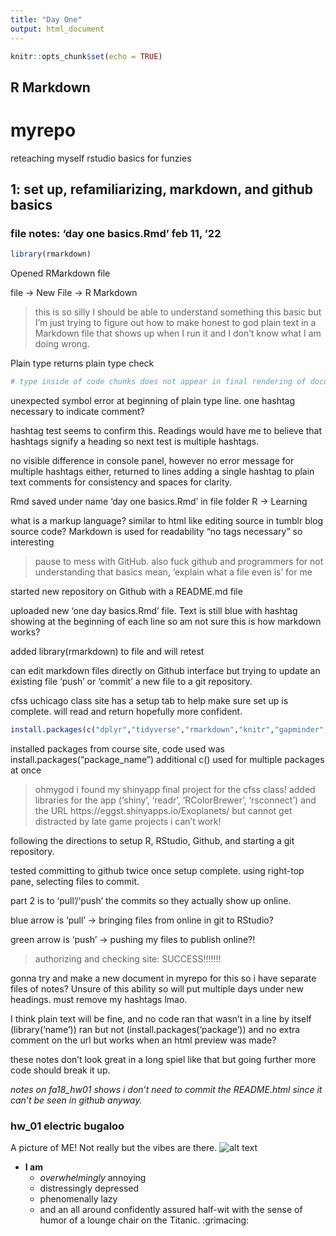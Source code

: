 ```yaml
---
title: "Day One"
output: html_document
---
```


```r
knitr::opts_chunk$set(echo = TRUE)
```

## R Markdown

# myrepo
reteaching myself rstudio basics for funzies

## 1: set up, refamiliarizing, markdown, and github basics
### file notes: 'day one basics.Rmd' feb 11, '22

```r
library(rmarkdown)
```

Opened RMarkdown file

file -> New File -> R Markdown

> this is so silly I should be able to understand something this basic but I'm just trying to figure out how to make honest to god plain text in a Markdown file that shows up when I run it and I don't know what I am doing wrong. 

Plain type returns plain type check

```r
# type inside of code chunks does not appear in final rendering of document. A hashtag precedes comments or it will run as code
```

unexpected symbol error at beginning of plain type line. one hashtag necessary to indicate comment?

hashtag test seems to confirm this. Readings would have me to believe that hashtags signify a heading so next test is multiple hashtags.

no visible difference in console panel, however no error message for multiple hashtags either, returned to lines adding a single hashtag to plain text comments for consistency and spaces for clarity. 

Rmd saved under name 'day one basics.Rmd' in file folder R -> Learning

what is a markup language? similar to html like editing source in tumblr blog source code? Markdown is used for readability "no tags necessary" so interesting 

> pause to mess with GitHub. also fuck github and programmers for not understanding that basics mean, 'explain what a file even is' for me

started new repository on Github with a README.md file

uploaded new 'one day basics.Rmd' file. Text is still blue with hashtag showing at the beginning of each line so am not sure this is how markdown works? 

added library(rmarkdown) to file and will retest

can edit markdown files directly on Github interface but trying to update an existing file 'push' or 'commit' a new file to a git repository.

cfss uchicago class site has a setup tab to help make sure set up is complete. will read and return hopefully more confident.

```r
install.packages(c("dplyr","tidyverse","rmarkdown","knitr","gapminder","tidytext","devtools","usethis", "broom", "shiny", "readr", "RColorBrewer", "rsconnect"))
```

installed packages from course site, code used was install.packages("package_name") additional c() used for multiple packages at once

> ohmygod i found my shinyapp final project for the cfss class! added libraries for the app ('shiny', 'readr', 'RColorBrewer', 'rsconnect') and the URL https://eggst.shinyapps.io/Exoplanets/ but cannot get distracted by late game projects i can't work!

following the directions to setup R, RStudio, Github, and starting a git repository.

tested committing to github twice once setup complete. using right-top pane, selecting files to commit.

part 2 is to 'pull'/'push' the commits so they actually show up online.

blue arrow is 'pull' -> bringing files from online in git to RStudio?

green arrow is 'push' -> pushing my files to publish online?!

> authorizing and checking site: SUCCESS!!!!!!!

gonna try and make a new document in myrepo for this so i have separate files of notes? Unsure of this ability so will put multiple days under new headings. must remove my hashtags lmao. 

I think plain text will be fine, and no code ran that wasn't in a line by itself (library('name')) ran but not (install.packages('package')) and no extra comment on the url but works when an html preview was made? 

these notes don't look great in a long spiel like that but going further more code should break it up. 

*notes on fa18_hw01 shows i don't need to commit the README.html since it can't be seen in github anyway.*

### hw_01 electric bugaloo
A picture of ME! Not really but the vibes are there. 
![alt text](/Users/emigs/Pictures/Pics/Saved Pictures/mushrooms.png)

- **I am**
  - *overwhelmingly* annoying
  - distressingly depressed 
  - phenomenally lazy
  - and an all around confidently assured half-wit with the sense of humor of a lounge chair on the Titanic. :grimacing: